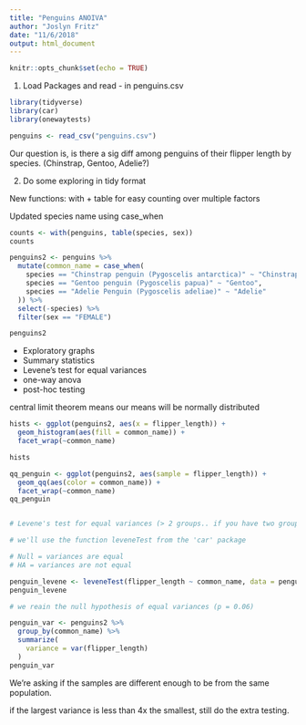 ```yaml
---
title: "Penguins ANOIVA"
author: "Joslyn Fritz"
date: "11/6/2018"
output: html_document
---
```


```r
knitr::opts_chunk$set(echo = TRUE)
```

1. Load Packages and read - in penguins.csv

```r
library(tidyverse)
library(car)
library(onewaytests)

penguins <- read_csv("penguins.csv")

```

Our question is, is there a sig diff among penguins of their flipper length by species. (Chinstrap, Gentoo, Adelie?)


2. Do some exploring in tidy format

New functions: with + table for easy counting over multiple factors 

Updated species name using case_when


```r

counts <- with(penguins, table(species, sex))
counts

penguins2 <- penguins %>% 
  mutate(common_name = case_when(
    species == "Chinstrap penguin (Pygoscelis antarctica)" ~ "Chinstrap", 
    species == "Gentoo penguin (Pygoscelis papua)" ~ "Gentoo", 
    species == "Adelie Penguin (Pygoscelis adeliae)" ~ "Adelie"
  )) %>% 
  select(-species) %>% 
  filter(sex == "FEMALE")

penguins2
```

- Exploratory graphs
- Summary statistics
- Levene's test for equal variances 
- one-way anova
- post-hoc testing

central limit theorem means our means will be normally distributed

```r

hists <- ggplot(penguins2, aes(x = flipper_length)) +
  geom_histogram(aes(fill = common_name)) + 
  facet_wrap(~common_name)

hists

qq_penguin <- ggplot(penguins2, aes(sample = flipper_length)) +
  geom_qq(aes(color = common_name)) + 
  facet_wrap(~common_name)
qq_penguin


# Levene's test for equal variances (> 2 groups.. if you have two groups use the f-test for equal variances)

# we'll use the function leveneTest from the 'car' package

# Null = variances are equal
# HA = variances are not equal

penguin_levene <- leveneTest(flipper_length ~ common_name, data = penguins2)
penguin_levene

# we reain the null hypothesis of equal variances (p = 0.06)

penguin_var <- penguins2 %>% 
  group_by(common_name) %>% 
  summarize(
    variance = var(flipper_length)
  )
penguin_var
```

We're asking if the samples are different enough to be from the same population.

if the largest variance is less than 4x the smallest, still do the extra testing. 







